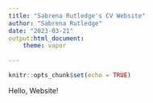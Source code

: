 ```yaml
---
title: "Sabrena Rutledge's CV Website"
author: "Sabrena Rutledge"
date: "2023-03-21"
output:html_document:
    theme: vapor
    
---
```


```r
knitr::opts_chunk$set(echo = TRUE)
```

Hello, Website!

